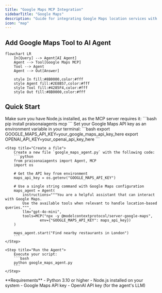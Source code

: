 ```yaml
---
title: "Google Maps MCP Integration"
sidebarTitle: "Google Maps"
description: "Guide for integrating Google Maps location services with PraisonAI agents using MCP"
icon: "map"
---
```


## Add Google Maps Tool to AI Agent

```mermaid
flowchart LR
    In[Query] --> Agent[AI Agent]
    Agent --> Tool[Google Maps MCP]
    Tool --> Agent
    Agent --> Out[Answer]
    
    style In fill:#8B0000,color:#fff
    style Agent fill:#2E8B57,color:#fff
    style Tool fill:#4285F4,color:#fff
    style Out fill:#8B0000,color:#fff
```

## Quick Start

<Steps>
    <Step title="Install Dependencies">
        Make sure you have Node.js installed, as the MCP server requires it:
        ```bash
        pip install praisonaiagents mcp
        ```
    </Step>
    <Step title="Set API Key">
        Set your Google Maps API key as an environment variable in your terminal:
        ```bash
        export GOOGLE_MAPS_API_KEY=your_google_maps_api_key_here
        export OPENAI_API_KEY=your_openai_api_key_here
        ```
    </Step>

    <Step title="Create a file">
        Create a new file `google_maps_agent.py` with the following code:
        ```python
        from praisonaiagents import Agent, MCP
        import os

        # Get the API key from environment
        maps_api_key = os.getenv("GOOGLE_MAPS_API_KEY")

        # Use a single string command with Google Maps configuration
        maps_agent = Agent(
            instructions="""You are a helpful assistant that can interact with Google Maps.
            Use the available tools when relevant to handle location-based queries.""",
            llm="gpt-4o-mini",
            tools=MCP("npx -y @modelcontextprotocol/server-google-maps",
                    env={"GOOGLE_MAPS_API_KEY": maps_api_key})
        )

        maps_agent.start("Find nearby restaurants in London")
        ```
    </Step>

    <Step title="Run the Agent">
        Execute your script:
        ```bash
        python google_maps_agent.py
        ```
    </Step>
</Steps>

<Note>
  **Requirements**
  - Python 3.10 or higher
  - Node.js installed on your system
  - Google Maps API key
  - OpenAI API key (for the agent's LLM)
</Note>
